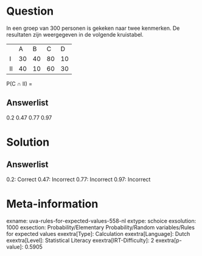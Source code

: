 Question
========

In een groep van 300 personen is gekeken naar twee kenmerken. De
resultaten zijn weergegeven in de volgende kruistabel.

  ---- ---- ---- ---- ----
       A    B    C    D
  I    30   40   80   10
  II   40   10   60   30
  ---- ---- ---- ---- ----

P(C ∩ II) =

Answerlist
----------

0.2
0.47
0.77
0.97

Solution
========

Answerlist
----------

0.2: Correct
0.47: Incorrect
0.77: Incorrect
0.97: Incorrect

Meta-information
================
exname: uva-rules-for-expected-values-558-nl
extype: schoice
exsolution: 1000
exsection: Probability/Elementary Probability/Random variables/Rules for expected values
exextra[Type]: Calculation
exextra[Language]: Dutch
exextra[Level]: Statistical Literacy
exextra[IRT-Difficulty]: 2
exextra[p-value]: 0.5905
